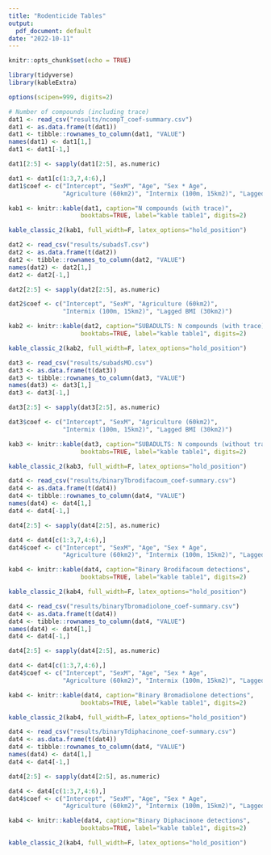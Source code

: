 ```yaml
---
title: "Rodenticide Tables"
output:
  pdf_document: default
date: "2022-10-11"
---
```


```r
knitr::opts_chunk$set(echo = TRUE)
```

```r
library(tidyverse)
library(kableExtra)

options(scipen=999, digits=2)

# Number of compounds (including trace)
dat1 <- read_csv("results/ncompT_coef-summary.csv")
dat1 <- as.data.frame(t(dat1))
dat1 <- tibble::rownames_to_column(dat1, "VALUE")
names(dat1) <- dat1[1,]
dat1 <- dat1[-1,]

dat1[2:5] <- sapply(dat1[2:5], as.numeric)

dat1 <- dat1[c(1:3,7,4:6),]
dat1$coef <- c("Intercept", "SexM", "Age", "Sex * Age",
               "Agriculture (60km2)", "Intermix (100m, 15km2)", "Lagged BMI (30km2)")

kab1 <- knitr::kable(dat1, caption="N compounds (with trace)",
                    booktabs=TRUE, label="kable table1", digits=2)

kable_classic_2(kab1, full_width=F, latex_options="hold_position")
```


```r
dat2 <- read_csv("results/subadsT.csv")
dat2 <- as.data.frame(t(dat2))
dat2 <- tibble::rownames_to_column(dat2, "VALUE")
names(dat2) <- dat2[1,]
dat2 <- dat2[-1,]

dat2[2:5] <- sapply(dat2[2:5], as.numeric)

dat2$coef <- c("Intercept", "SexM", "Agriculture (60km2)", 
               "Intermix (100m, 15km2)", "Lagged BMI (30km2)")

kab2 <- knitr::kable(dat2, caption="SUBADULTS: N compounds (with trace)",
                    booktabs=TRUE, label="kable table1", digits=2)

kable_classic_2(kab2, full_width=F, latex_options="hold_position")

```


```r
dat3 <- read_csv("results/subadsMO.csv")
dat3 <- as.data.frame(t(dat3))
dat3 <- tibble::rownames_to_column(dat3, "VALUE")
names(dat3) <- dat3[1,]
dat3 <- dat3[-1,]

dat3[2:5] <- sapply(dat3[2:5], as.numeric)

dat3$coef <- c("Intercept", "SexM", "Agriculture (60km2)",
               "Intermix (100m, 15km2)", "Lagged BMI (30km2)")

kab3 <- knitr::kable(dat3, caption="SUBADULTS: N compounds (without trace)",
                    booktabs=TRUE, label="kable table1", digits=2)

kable_classic_2(kab3, full_width=F, latex_options="hold_position")
```

```r
dat4 <- read_csv("results/binaryTbrodifacoum_coef-summary.csv")
dat4 <- as.data.frame(t(dat4))
dat4 <- tibble::rownames_to_column(dat4, "VALUE")
names(dat4) <- dat4[1,]
dat4 <- dat4[-1,]

dat4[2:5] <- sapply(dat4[2:5], as.numeric)

dat4 <- dat4[c(1:3,7,4:6),]
dat4$coef <- c("Intercept", "SexM", "Age", "Sex * Age",
               "Agriculture (60km2)", "Intermix (100m, 15km2)", "Lagged BMI (30km2)")

kab4 <- knitr::kable(dat4, caption="Binary Brodifacoum detections",
                    booktabs=TRUE, label="kable table1", digits=2)

kable_classic_2(kab4, full_width=F, latex_options="hold_position")
```

```r
dat4 <- read_csv("results/binaryTbromadiolone_coef-summary.csv")
dat4 <- as.data.frame(t(dat4))
dat4 <- tibble::rownames_to_column(dat4, "VALUE")
names(dat4) <- dat4[1,]
dat4 <- dat4[-1,]

dat4[2:5] <- sapply(dat4[2:5], as.numeric)

dat4 <- dat4[c(1:3,7,4:6),]
dat4$coef <- c("Intercept", "SexM", "Age", "Sex * Age",
               "Agriculture (60km2)", "Intermix (100m, 15km2)", "Lagged BMI (30km2)")

kab4 <- knitr::kable(dat4, caption="Binary Bromadiolone detections",
                    booktabs=TRUE, label="kable table1", digits=2)

kable_classic_2(kab4, full_width=F, latex_options="hold_position")

```

```r
dat4 <- read_csv("results/binaryTdiphacinone_coef-summary.csv")
dat4 <- as.data.frame(t(dat4))
dat4 <- tibble::rownames_to_column(dat4, "VALUE")
names(dat4) <- dat4[1,]
dat4 <- dat4[-1,]

dat4[2:5] <- sapply(dat4[2:5], as.numeric)

dat4 <- dat4[c(1:3,7,4:6),]
dat4$coef <- c("Intercept", "SexM", "Age", "Sex * Age",
               "Agriculture (60km2)", "Intermix (100m, 15km2)", "Lagged BMI (30km2)")

kab4 <- knitr::kable(dat4, caption="Binary Diphacinone detections",
                    booktabs=TRUE, label="kable table1", digits=2)

kable_classic_2(kab4, full_width=F, latex_options="hold_position")
```

